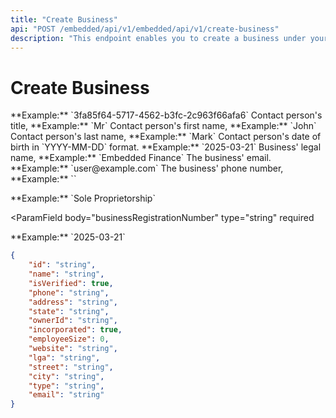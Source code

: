 ```yaml
---
title: "Create Business"
api: "POST /embedded/api/v1/embedded/api/v1/create-business"
description: "This endpoint enables you to create a business under your organization on the Embdedd Finance platform."
---
```


# Create Business

<ParamField body="orgId" type="string" required>
	**Example:** `3fa85f64-5717-4562-b3fc-2c963f66afa6`
</ParamField>

<ParamField body="title" type="string" required>
	Contact person's title, **Example:** `Mr`
</ParamField>

<ParamField body="firstName" type="string" required>
	Contact person's first name, **Example:** `John`
</ParamField>

<ParamField body="lastName" type="string" required>
	Contact person's last name, **Example:** `Mark`
</ParamField>

<ParamField body="dateOfBirth" type="string" required>
	Contact person's date of birth in `YYYY-MM-DD` format. **Example:**
	`2025-03-21`
</ParamField>

<ParamField body="businessName" type="string" required>
	Business' legal name, **Example:** `Embedded Finance`
</ParamField>

<ParamField body="email" type="string" required>
	The business' email. **Example:** `user@example.com`
</ParamField>

<ParamField body="phoneNumber" type="string" required>
	The business' phone number, **Example:** ``
</ParamField>

<ParamField body="industry" type="string" required></ParamField>

<ParamField body="country" type="string" required></ParamField>

<ParamField body="lga" type="string" required></ParamField>

<ParamField body="streetAddress" type="string" required></ParamField>

<ParamField body="state" type="string" required></ParamField>

<ParamField body="bvn" type="string" required></ParamField>

<ParamField body="nin" type="string" required></ParamField>

<ParamField body="businessType" type="string" required>
	**Example:** `Sole Proprietorship`
</ParamField>

<ParamField
	body="businessRegistrationNumber"
	type="string"
	required
></ParamField>

<ParamField body="taxIdentificationNumber" type="string" required></ParamField>

<ParamField body="dateOfIncorporation" type="string" required>
	**Example:** `2025-03-21`
</ParamField>

<ParamField body="bankCode" type="string" required></ParamField>

<ParamField body="accountName" type="string" required></ParamField>

<ParamField body="accountNumber" type="string" required></ParamField>

<ParamField body="postalCode" type="string" required></ParamField>

<ParamField body="webhook" type="string" required></ParamField>

<ParamField body="webhookSecret" type="string" required></ParamField>

<ResponseExample>

```json
{
	"id": "string",
	"name": "string",
	"isVerified": true,
	"phone": "string",
	"address": "string",
	"state": "string",
	"ownerId": "string",
	"incorporated": true,
	"employeeSize": 0,
	"website": "string",
	"lga": "string",
	"street": "string",
	"city": "string",
	"type": "string",
	"email": "string"
}
```

</ResponseExample>
